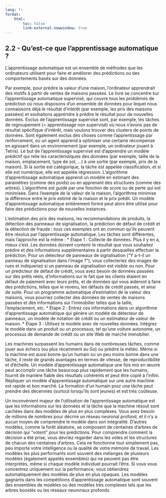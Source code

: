 ```yaml
---
lang: fr
format:
    html:
        toc: false
        link-external-newwindow: true
---
```


## 2.2 - Qu'est-ce que l'apprentissage automatique ?

L'apprentissage automatique est un ensemble de méthodes que les ordinateurs utilisent pour faire et améliorer des prédictions ou des comportements basés sur des données.

Par exemple, pour prédire la valeur d'une maison, l'ordinateur apprendrait des motifs à partir de ventes de maisons passées. Le livre se concentre sur l'apprentissage automatique supervisé, qui couvre tous les problèmes de prédiction où nous disposons d'un ensemble de données pour lequel nous connaissons déjà le résultat d'intérêt (par exemple, les prix des maisons passées) et souhaitons apprendre à prédire le résultat pour de nouvelles données. Exclus de l'apprentissage supervisé sont, par exemple, les tâches de regroupement (= apprentissage non supervisé) où nous n'avons pas de résultat spécifique d'intérêt, mais voulons trouver des clusters de points de données. Sont également exclus des choses comme l'apprentissage par renforcement, où un agent apprend à optimiser une certaine récompense en agissant dans un environnement (par exemple, un ordinateur jouant à Tetris). Le but de l'apprentissage supervisé est d'apprendre un modèle prédictif qui relie les caractéristiques des données (par exemple, taille de la maison, emplacement, type de sol, ...) à une sortie (par exemple, prix de la maison). Si la sortie est catégorique, la tâche est appelée classification, et si elle est numérique, elle est appelée régression. L'algorithme d'apprentissage automatique apprend un modèle en estimant des paramètres (comme des poids) ou en apprenant des structures (comme des arbres). L'algorithme est guidé par une fonction de score ou de perte qui est minimisée. Dans l'exemple de la valeur de la maison, l'algorithme minimise la différence entre le prix estimé de la maison et le prix prédit. Un modèle d'apprentissage automatique entièrement formé peut alors être utilisé pour faire des prédictions pour de nouvelles instances.

L'estimation des prix des maisons, les recommandations de produits, la détection des panneaux de signalisation, la prédiction de défaut de crédit et la détection de fraude : tous ces exemples ont en commun qu'ils peuvent être résolus par l'apprentissage automatique. Les tâches sont différentes, mais l'approche est la même :
* Étape 1 : Collecte de données. Plus il y en a, mieux c'est. Les données doivent contenir le résultat que vous souhaitez prédire et des informations supplémentaires à partir desquelles effectuer la prédiction. Pour un détecteur de panneaux de signalisation ("Y a-t-il un panneau de signalisation dans l'image ?"), vous collecteriez des images de rues et indiqueriez si un panneau de signalisation est visible ou non. Pour un prédicteur de défaut de crédit, vous avez besoin de données passées sur des prêts réels, d'informations sur le fait que les clients étaient en défaut de paiement avec leurs prêts, et de données qui vous aideront à faire des prédictions, telles que le revenu, les défauts de crédit passés, et ainsi de suite. Pour un programme automatique d'estimation de la valeur des maisons, vous pourriez collecter des données de ventes de maisons passées et des informations sur l'immobilier telles que la taille, l'emplacement, etc.
* Étape 2 : Entrez ces informations dans un algorithme d'apprentissage automatique qui génère un modèle de détecteur de panneaux, un modèle de notation de crédit ou un estimateur de valeur de maison.
* Étape 3 : Utilisez le modèle avec de nouvelles données. Intégrez le modèle dans un produit ou un processus, tel qu'une voiture autonome, un processus de demande de crédit ou un site Web de marché immobilier.

Les machines surpassent les humains dans de nombreuses tâches, comme jouer aux échecs (ou plus récemment au Go) ou prédire la météo. Même si la machine est aussi bonne qu'un humain ou un peu moins bonne dans une tâche, il reste de grands avantages en termes de vitesse, de reproductibilité et d'échelle. Un modèle d'apprentissage automatique une fois mis en œuvre peut accomplir une tâche beaucoup plus rapidement que les humains, fournit de manière fiable des résultats cohérents et peut être copié à l'infini. Répliquer un modèle d'apprentissage automatique sur une autre machine est rapide et bon marché. La formation d'un humain pour une tâche peut prendre des décennies (surtout lorsqu'ils sont jeunes) et est très coûteuse.

Un inconvénient majeur de l'utilisation de l'apprentissage automatique est que les informations sur les données et la tâche que la machine résout sont cachées dans des modèles de plus en plus complexes. Vous avez besoin de millions de nombres pour décrire un réseau neuronal profond, et il n'y a aucun moyen de comprendre le modèle dans son intégralité. D'autres modèles, comme la forêt aléatoire, se composent de centaines d'arbres de décision qui "votent" pour les prédictions. Pour comprendre comment la décision a été prise, vous devriez regarder dans les votes et les structures de chacun des centaines d'arbres. Cela ne fonctionne tout simplement pas, peu importe votre intelligence ou la qualité de votre mémoire de travail. Les modèles les plus performants sont souvent des mélanges de plusieurs modèles (également appelés ensembles) qui ne peuvent pas être interprétés, même si chaque modèle individuel pourrait l'être. Si vous vous concentrez uniquement sur la performance, vous obtiendrez automatiquement des modèles de plus en plus opaques. Les modèles gagnants dans les compétitions d'apprentissage automatique sont souvent des ensembles de modèles ou des modèles très complexes tels que les arbres boostés ou les réseaux neuronaux profonds.
